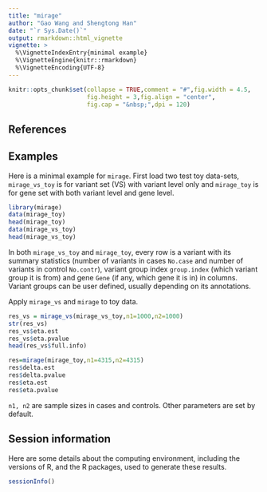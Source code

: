 ```yaml
---
title: "mirage"
author: "Gao Wang and Shengtong Han"
date: "`r Sys.Date()`"
output: rmarkdown::html_vignette
vignette: >
  %\VignetteIndexEntry{minimal example}
  %\VignetteEngine{knitr::rmarkdown}
  %\VignetteEncoding{UTF-8}
---
```



```r
knitr::opts_chunk$set(collapse = TRUE,comment = "#",fig.width = 4.5,
                      fig.height = 3,fig.align = "center",
                      fig.cap = "&nbsp;",dpi = 120)
```



## References 

## Examples  


Here is a minimal example for `mirage`. First load  two test toy data-sets, `mirage_vs_toy` is for variant set (VS) with variant level only and `mirage_toy` is for gene set with both variant level and gene level.  

```r
library(mirage)
data(mirage_toy)
head(mirage_toy)
data(mirage_vs_toy)
head(mirage_vs_toy)
```
In both `mirage_vs_toy` and `mirage_toy`, every row is a variant with its summary statistics (number of variants in cases `No.case` and number of variants in control `No.contr`), variant group index `group.index` (which variant group it is from) and gene `Gene` (if any, which gene it is in) in columns. Variant groups can be user defined, usually depending on its annotations.  



Apply `mirage_vs` and `mirage` to toy data. 

```r
res_vs = mirage_vs(mirage_vs_toy,n1=1000,n2=1000)
str(res_vs)
res_vs$eta.est
res_vs$eta.pvalue
head(res_vs$full.info)
```


```r
res=mirage(mirage_toy,n1=4315,n2=4315)
res$delta.est
res$delta.pvalue
res$eta.est
res$eta.pvalue
```



`n1, n2` are sample sizes in cases and controls. Other parameters are set by default.



























## Session information

Here are some details about the computing environment, including the
versions of R, and the R packages, used to generate these results.

```r
sessionInfo()
```
